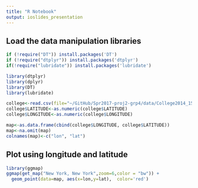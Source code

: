 ```yaml
---
title: "R Notebook"
output: ioslides_presentation
---
```


## Load the data manipulation libraries

```r
if (!require("DT")) install.packages('DT')
if (!require("dtplyr")) install.packages('dtplyr')
if(!require("lubridate")) install.packages('lubridate')

library(dtplyr)
library(dplyr)
library(DT)
library(lubridate)
```

```r
college<-read.csv(file="~/GitHub/Spr2017-proj2-grp4/data/College2014_15.csv", stringsAsFactors = FALSE)
college$LATITUDE<-as.numeric(college$LATITUDE)
college$LONGITUDE<-as.numeric(college$LONGITUDE)
```
```r
map<-as.data.frame(cbind(college$LONGITUDE, college$LATITUDE))
map<-na.omit(map)
colnames(map)<-c("lon", "lat")
```

## Plot using longitude and latitude
```r
library(ggmap)
ggmap(get_map("New York, New York",zoom=6,color = "bw")) + 
  geom_point(data=map, aes(x=lon,y=lat),  color='red') 
```